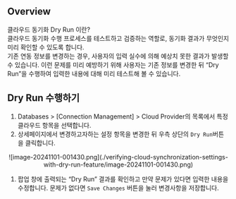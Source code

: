 ## Overview

클라우드 동기화 Dry Run 이란? <br/>클라우드 동기화 수행 프로세스를 테스트하고 검증하는 역할로, 동기화 결과가 무엇인지 미리 확인할 수 있도록 합니다. <br/>기존 연동 정보를 변경하는 경우, 사용자의 입력 실수에 의해 예상치 못한 결과가 발생할 수 있습니다. 이런 문제를 미리 예방하기 위해 사용자는 기존 정보를 변경한 뒤 “Dry Run”을 수행하여 입력한 내용에 대해 미리 테스트해 볼 수 있습니다.<br/>

## Dry Run 수행하기

1. Databases &gt; [Connection Management] &gt; Cloud Provider의 목록에서 특정 클라우드 항목을 선택합니다.
2. 상세페이지에서 변경하고자하는 설정 항목을 변경한 뒤 우측 상단의 `Dry Run`버튼을 클릭합니다.
<p align="center">
![image-20241101-001430.png](./verifying-cloud-synchronization-settings-with-dry-run-feature/image-20241101-001430.png)
</p>

1. 팝업 창에 출력되는 “Dry Run” 결과를 확인하고 만약 문제가 있다면 입력한 내용을 수정합니다. 문제가 없다면 `Save Changes` 버튼을 눌러 변경사항을 저장합니다.  


